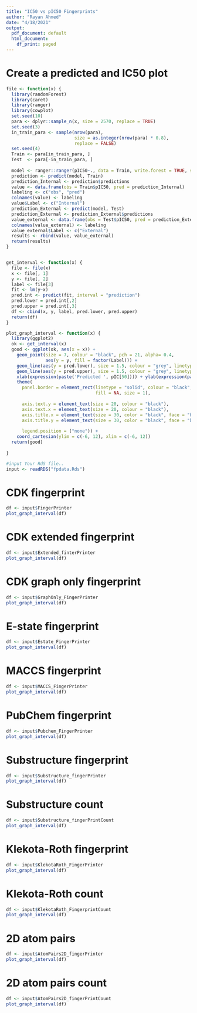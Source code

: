 ---
title: "IC50 vs pIC50 Fingerprints"
author: "Rayan Ahmed"
date: "4/18/2021"
output:
  pdf_document: default
  html_document:
    df_print: paged
---

# Create a predicted and IC50 plot

```{r}

file <- function(x) {
  library(randomForest)
  library(caret)
  library(ranger)
  library(cowplot)
  set.seed(10)
  para <- dplyr::sample_n(x, size = 2570, replace = TRUE)
  set.seed(3)
  in_train_para <- sample(nrow(para),
                          size = as.integer(nrow(para) * 0.8),
                          replace = FALSE)
  set.seed(4)
  Train <- para[in_train_para, ]
  Test  <- para[-in_train_para, ]
  
  model <- ranger::ranger(pIC50~., data = Train, write.forest = TRUE, save.memory = TRUE)
  prediction <- predict(model, Train)
  prediction_Internal <- prediction$predictions
  value <- data.frame(obs = Train$pIC50, pred = prediction_Internal)
  labeling <- c("obs", "pred")
  colnames(value) <- labeling
  value$Label <- c("Internal")
  prediction_External <- predict(model, Test)
  prediction_External <- prediction_External$predictions
  value_external <- data.frame(obs = Test$pIC50, pred = prediction_External)
  colnames(value_external) <- labeling
  value_external$Label <- c("External")
  results <- rbind(value, value_external)
  return(results)
}


get_interval <- function(x) {
  file <- file(x)
  x <- file[, 1]
  y <- file[, 2]
  label <- file[3]
  fit <- lm(y~x)
  pred.int <- predict(fit, interval = "prediction")
  pred.lower = pred.int[,2]
  pred.upper = pred.int[,3]
  df <- cbind(x, y, label, pred.lower, pred.upper)
  return(df)
}

plot_graph_interval <- function(x) {
  library(ggplot2)
  ok <- get_interval(x)
  good <- ggplot(ok, aes(x = x)) +
    geom_point(size = 7, colour = "black", pch = 21, alpha= 0.4,
               aes(y = y, fill = factor(Label))) +
    geom_line(aes(y = pred.lower), size = 1.5, colour = "grey", linetype = 2) +
    geom_line(aes(y = pred.upper), size = 1.5, colour = "grey", linetype = 2) +
    xlab(expression(paste('Predicted ', pIC[50]))) + ylab(expression(paste('Experimental ', pIC[50]))) +
    theme(
      panel.border = element_rect(linetype = "solid", colour = "black",
                                  fill = NA, size = 1),
      
      axis.text.y = element_text(size = 20, colour = "black"),
      axis.text.x = element_text(size = 20, colour = "black"),
      axis.title.x = element_text(size = 30, color = "black", face = "bold"),
      axis.title.y = element_text(size = 30, color = "black", face = "bold"),
      
      legend.position = ("none")) +
    coord_cartesian(ylim = c(-6, 12), xlim = c(-6, 12))
  return(good)
  
}

#input Your RdS file..
input <- readRDS("fpdata.Rds")

```


# CDK fingerprint

```{r, fig.width = 10, fig.height = 10, error = FALSE, message = FALSE, warning= FALSE}
df <- input$FingerPrinter
plot_graph_interval(df)

```


# CDK extended fingerprint

```{r, fig.width = 10, fig.height = 10, error = FALSE, message = FALSE, warning= FALSE}
df <- input$Extended_finterPrinter
plot_graph_interval(df)
```


# CDK graph only fingerprint

```{r, fig.width = 10, fig.height = 10, error = FALSE, message = FALSE, warning= FALSE}
df <- input$GraphOnly_FingerPrinter
plot_graph_interval(df)
```

# E-state fingerprint

```{r, fig.width = 10, fig.height = 10, error = FALSE, message = FALSE, warning= FALSE}
df <- input$Estate_FingerPrinter
plot_graph_interval(df)
```


# MACCS fingerprint

```{r, fig.width = 10, fig.height = 10, error = FALSE, message = FALSE, warning= FALSE}
df <- input$MACCS_FingerPrinter
plot_graph_interval(df)
```


# PubChem fingerprint

```{r, fig.width = 10, fig.height = 10, error = FALSE, message = FALSE, warning= FALSE}
df <- input$Pubchem_FingerPrinter
plot_graph_interval(df)
```


# Substructure fingerprint

```{r, fig.width = 10, fig.height = 10, error = FALSE, message = FALSE, warning= FALSE}
df <- input$Substructure_fingerPrinter
plot_graph_interval(df)
```



# Substructure count

```{r, fig.width = 10, fig.height = 10, error = FALSE, message = FALSE, warning= FALSE}
df <- input$Substructure_fingerPrintCount
plot_graph_interval(df)
```



# Klekota-Roth fingerprint

```{r, fig.width = 10, fig.height = 10, error = FALSE, message = FALSE, warning= FALSE}
df <- input$KlekotaRoth_FingerPrinter
plot_graph_interval(df)
```

# Klekota-Roth count

```{r, fig.width = 10, fig.height = 10, error = FALSE, message = FALSE, warning= FALSE}
df <- input$KlekotaRoth_FingerprintCount
plot_graph_interval(df)
```



# 2D atom pairs

```{r, fig.width = 10, fig.height = 10, error = FALSE, message = FALSE, warning= FALSE}
df <- input$AtomPairs2D_fingerPrinter
plot_graph_interval(df)
```


# 2D atom pairs count

```{r, fig.width = 10, fig.height = 10, error = FALSE, message = FALSE, warning= FALSE}
df <- input$AtomPairs2D_fingerPrintCount
plot_graph_interval(df)
```

